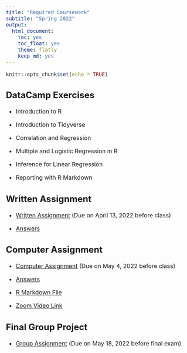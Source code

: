 ```yaml
---
title: "Required Coursework"
subtitle: "Spring 2022"
output: 
  html_document: 
    toc: yes
    toc_float: yes
    theme: flatly
    keep_md: yes
---
```

<style type="text/css">
  body{
  font-size: 12pt;
}
</style>

```r
knitr::opts_chunk$set(echo = TRUE)
```


## DataCamp Exercises

- Introduction to R

- Introduction to Tidyverse

- Correlation and Regression

- Multiple and Logistic Regression in R

- Inference for Linear Regression

- Reporting with R Markdown


## Written Assignment

- [Written Assignment](\Slides_4000\Written_Assignment_Spring_2022.pdf) (Due on April 13, 2022 before class)

- [Answers](\Slides_4000\Answers_Assignment1.pdf)

## Computer Assignment

- [Computer Assignment](\Slides_4000\Individual Computer Assignment.pdf) (Due on May 4, 2022 before class)

- [Answers](\Slides_4000\Computer-Assignment.html)

- [R Markdown File](\Slides_4000\Computer Assignment.Rmd) 

- [Zoom Video Link](https://gc-cuny-edu.zoom.us/rec/share/SqKNgSwh4IOt0sC3aqF-6lAPRwGkLwycmtDjA9dejPUQwGyqrpkL_qaY4vef0kcV.1xQjC3R2O7n9ASer?startTime=1652237278000)

## Final Group Project

- [Group Assignment](\Slides_4000\Group_Project_Questions.pdf) (Due on May 18, 2022 before final exam)

